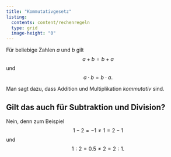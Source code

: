 ```yaml
---
title: "Kommutativgesetz"
listing:
  contents: content/rechenregeln
  type: grid
  image-height: "0"
---
```


Für beliebige Zahlen $a$ und $b$ gilt $$a + b = b + a$$ und $$a \cdot b = b \cdot a.$$

Man sagt dazu, dass Addition und Multiplikation *kommutativ* sind. 

::: {.callout-caution collapse="true"}
## Gilt das auch für Subtraktion und Division?

Nein, denn zum Beispiel $$1-2 = -1 \neq 1 = 2-1$$ und $$1:2 = 0.5 \neq 2 = 2:1.$$
:::
